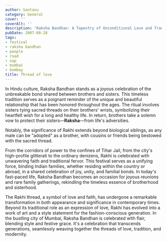 ```yaml
---
author: Santanu
category: General
cover: ''
coverAlt: ''
description: 'Raksha Bandhan: A Tapestry of Unconditional Love and Tradition'
pubDate: 2007-08-28
tags:
- festival
- raksha bandhan
- people
- road
- nap
- mumbai
- bombay
title: Thread of love
---
```


In Hindu culture, Raksha Bandhan stands as a joyous celebration of the unbreakable bond shared between brothers and sisters. This timeless tradition serves as a poignant reminder of the unique and beautiful relationship that has been honored throughout the ages. The ritual involves sisters tying sacred threads on their brothers' wrists, symbolizing their heartfelt wish for a long and healthy life. In return, brothers take a solemn vow to protect their sisters—**Raksha**—from life's adversities.

Notably, the significance of Rakhi extends beyond biological siblings, as any male can be "adopted" as a brother, with cousins or friends being bestowed with the sacred thread.

From the corridors of power to the confines of Tihar Jail, from the city's high-profile glitterati to the ordinary denizens, Rakhi is celebrated with unwavering faith and traditional fervor. This festival serves as a unifying force, binding Indian families, whether residing within the country or abroad, in a shared celebration of joy, unity, and familial bonds. In today's fast-paced life, Raksha Bandhan becomes an occasion for joyous reunions and rare family gatherings, rekindling the timeless essence of brotherhood and sisterhood.

The Rakhi thread, a symbol of love and faith, has undergone a remarkable transformation in both appearance and significance in contemporary times. Beyond its traditional role as an expression of love, Rakhi has evolved into a work of art and a style statement for the fashion-conscious generation. In the bustling city of Mumbai, Raksha Bandhan is celebrated with flair, blending style and festive grace. It's a celebration that transcends generations, seamlessly weaving together the threads of love, tradition, and modernity.